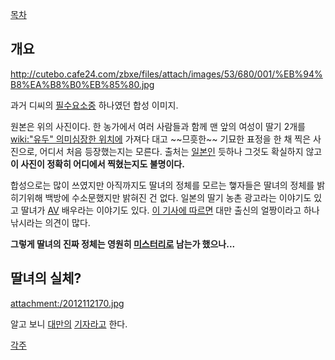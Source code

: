 [[목차]]

== 개요 ==

http://cutebo.cafe24.com/zbxe/files/attach/images/53/680/001/%EB%94%B8%EA%B8%B0%EB%85%80.jpg

과거 디씨의 [[필수요소]]중 하나였던 합성 이미지.

원본은 위의 사진이다. 한 농가에서 여러 사람들과 함께 맨 앞의 여성이 딸기 2개를 [[wiki:"유두" 의미심장한 위치]]에 가져다 대고 ~~므흣한~~ 기묘한 표정을 한 채 찍은 사진으로, 어디서 처음 등장했는지는 모른다. 출처는 [[일본]]인 듯하나 그것도 확실하지 않고 '''이 사진이 정확히 어디에서 찍혔는지도 불명이다.'''

합성으로는 많이 쓰였지만 아직까지도 딸녀의 정체를 모르는 햏자들은 딸녀의 정체를 밝히기위해 백방에 수소문했지만 밝혀진 건 없다. 일본의 딸기 농촌 광고라는 이야기도 있고 딸녀가 [[AV]] 배우라는 이야기도 있다. [http://news.naver.com/main/read.nhn?mode=LSD&mid=sec&sid1=104&oid=143&aid=0000038945 이 기사에 따르면] 대만 출신의 얼짱이라고 하나 낚시라는 의견이 많다.

'''그렇게 딸녀의 진짜 정체는 영원히 [[미스터리]]로 남는가 했으나...'''

== 딸녀의 실체? ==

attachment:/2012112170.jpg

알고 보니 [[대만]]의 [[기자(직업)|기자]]라고 한다.

[[각주]]
